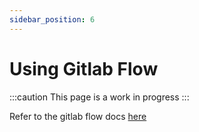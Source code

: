 ```yaml
---
sidebar_position: 6
---
```


# Using Gitlab Flow

:::caution
This page is a work in progress
:::

Refer to the gitlab flow docs [here](https://docs.gitlab.com/ee/topics/gitlab_flow.html)

